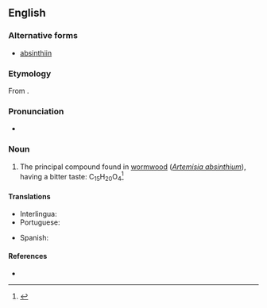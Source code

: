 ==English==

===Alternative forms===
* [[absinthiin]]

===Etymology===
From {{etyl|la|en}} {{term|absinthium|lang=la}}.

===Pronunciation===
* {{a|US}} {{IPA|/ˈæbˌsɪn.θɪn/}}

===Noun===
{{en-noun|-}}

# {{context|organic compound|lang=en}} The principal compound found in [[wormwood]] (''[[Artemisia absinthium]]''), having a bitter taste: C<sub>15</sub>H<sub>20</sub>O<sub>4</sub><ref>{{R:MW3 1976|page=6}}</ref>

====Translations====
{{trans-top|principal compound found in wormwood}}
* Interlingua: {{t|ia|absinthina}}
* Portuguese: {{t|pt|absintina}}
{{trans-mid}}
* Spanish: {{t|es|absintina|f}}
{{trans-bottom}}

====References====
* {{R:Webster 1913}}
<references/>